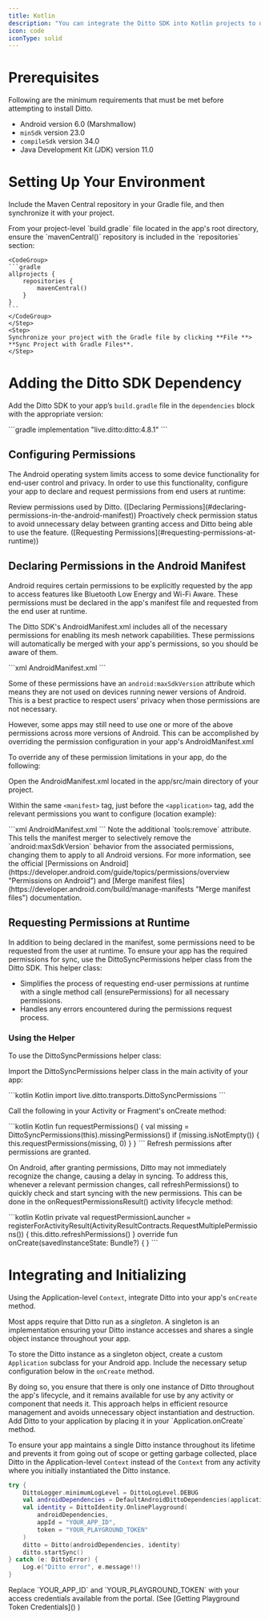 ```yaml
---
title: Kotlin
description: "You can integrate the Ditto SDK into Kotlin projects to develop native apps for the Android platform."
icon: code
iconType: solid
---
```


# Prerequisites

Following are the minimum requirements that must be met before attempting to install Ditto.

- Android version 6.0 (Marshmallow)
- `minSdk` version 23.0
- `compileSdk` version 34.0
- Java Development Kit (JDK) version 11.0

# Setting Up Your Environment

Include the Maven Central repository in your Gradle file, and then synchronize it with your project.

<Steps>
    <Step>
    From your project-level `build.gradle` file located in the app's root directory, ensure the `mavenCentral()` repository is included in the `repositories` section:

    <CodeGroup>
    ```gradle
    allprojects {
        repositories {
            mavenCentral()
        }
    }
    ```
    </CodeGroup>
    </Step>
    <Step>
    Synchronize your project with the Gradle file by clicking **File **> **Sync Project with Gradle Files**.
    </Step>
</Steps>

# Adding the Ditto SDK Dependency

Add the Ditto SDK to your app’s `build.gradle` file in the `dependencies` block with the appropriate version:

<CodeGroup>
```gradle
implementation "live.ditto:ditto:4.8.1"
```
</CodeGroup>

## Configuring Permissions

The Android operating system limits access to some device functionality for end-user control and privacy. In order to use this functionality, configure your app to declare and request permissions from end users at runtime:

<Steps>
<Step>
Review permissions used by Ditto. ([Declaring Permissions](#declaring-permissions-in-the-android-manifest))
</Step>
<Step>
Proactively check permission status to avoid unnecessary delay between granting access and Ditto being able to use the feature. ([Requesting Permissions](#requesting-permissions-at-runtime))
</Step>
</Steps>

## Declaring Permissions in the Android Manifest

Android requires certain permissions to be explicitly requested by the app to access features like Bluetooth Low Energy and Wi-Fi Aware. These permissions must be declared in the app's manifest file and requested from the end user at runtime.

The Ditto SDK's AndroidManifest.xml includes all of the necessary permissions for enabling its mesh network capabilities. These permissions will automatically be merged with your app's permissions, so you should be aware of them.

<CodeGroup>
```xml AndroidManifest.xml
<uses-permission android:name="android.permission.BLUETOOTH" android:maxSdkVersion="30" />
<uses-permission android:name="android.permission.BLUETOOTH_ADMIN" android:maxSdkVersion="30" />
<uses-permission android:name="android.permission.BLUETOOTH_ADVERTISE" tools:targetApi="s" />
<uses-permission android:name="android.permission.BLUETOOTH_CONNECT" tools:targetApi="s" />
<uses-permission android:name="android.permission.BLUETOOTH_SCAN" android:usesPermissionFlags="neverForLocation" tools:targetApi="s" />
<uses-permission android:name="android.permission.ACCESS_FINE_LOCATION" android:maxSdkVersion="32" />
<uses-permission android:name="android.permission.ACCESS_COARSE_LOCATION" android:maxSdkVersion="30" />
<uses-permission android:name="android.permission.INTERNET" />
<uses-permission android:name="android.permission.ACCESS_WIFI_STATE" />
<uses-permission android:name="android.permission.ACCESS_NETWORK_STATE" />
<uses-permission android:name="android.permission.CHANGE_NETWORK_STATE" />
<uses-permission android:name="android.permission.CHANGE_WIFI_MULTICAST_STATE" />
<uses-permission android:name="android.permission.CHANGE_WIFI_STATE" />
<uses-permission android:name="android.permission.NEARBY_WIFI_DEVICES" android:usesPermissionFlags="neverForLocation" tools:targetApi="tiramisu" />
```
</CodeGroup>

Some of these permissions have an `android:maxSdkVersion` attribute which means they are not used on devices running newer versions of Android. This is a best practice to respect users' privacy when those permissions are not necessary.

However, some apps may still need to use one or more of the above permissions across more versions of Android. This can be accomplished by overriding the permission configuration in your app's AndroidManifest.xml

To override any of these permission limitations in your app, do the following:

<Steps>
<Step>
Open the AndroidManifest.xml located in the app/src/main directory of your project.
</Step>
<Step>

Within the same `<manifest>` tag, just before the `<application>` tag, add the relevant permissions you want to configure (location example):

<CodeGroup>
```xml AndroidManifest.xml
<uses-permission android:name="android.permission.ACCESS_FINE_LOCATION" tools:remove="android:maxSdkVersion" />
<uses-permission android:name="android.permission.ACCESS_COARSE_LOCATION" tools:remove="android:maxSdkVersion" />
```
</CodeGroup>
Note the additional `tools:remove` attribute. This tells the manifest merger to selectively remove the `android:maxSdkVersion` behavior from the associated permissions, changing them to apply to all Android versions.
</Step>
</Steps>

<Info>
For more information, see the official [Permissions on Android](https://developer.android.com/guide/topics/permissions/overview "Permissions on Android") and [Merge manifest files](https://developer.android.com/build/manage-manifests "Merge manifest files") documentation.
</Info>

## Requesting Permissions at Runtime
In addition to being declared in the manifest, some permissions need to be requested from the user at runtime. To ensure your app has the required permissions for sync, use the DittoSyncPermissions helper class from the Ditto SDK. This helper class:

- Simplifies the process of requesting end-user permissions at runtime with a single method call (ensurePermissions) for all necessary permissions.
- Handles any errors encountered during the permissions request process.

### Using the Helper
To use the DittoSyncPermissions helper class:

<Steps>
<Step>

Import the DittoSyncPermissions helper class in the main activity of your app:

<CodeGroup>
```kotlin Kotlin
import live.ditto.transports.DittoSyncPermissions
```
</CodeGroup>
</Step>

<Step>

Call the following in your Activity or Fragment's onCreate method:

<CodeGroup>
```kotlin Kotlin
fun requestPermissions() {
    val missing = DittoSyncPermissions(this).missingPermissions()
    if (missing.isNotEmpty()) {
        this.requestPermissions(missing, 0)
    }
}
```
</CodeGroup>
</Step>

<Step>
Refresh permissions after permissions are granted.

On Android, after granting permissions, Ditto may not immediately recognize the change, causing a delay in syncing. To address this, whenever a relevant permission changes, call refreshPermissions() to quickly check and start syncing with the new permissions. This can be done in the onRequestPermissionsResult() activity lifecycle method:

<CodeGroup>
```kotlin Kotlin
private val requestPermissionLauncher = registerForActivityResult(ActivityResultContracts.RequestMultiplePermissions()) { this.ditto.refreshPermissions() } override fun onCreate(savedInstanceState: Bundle?) { }
```
</CodeGroup>
</Step>
</Steps>

# Integrating and Initializing

Using the Application-level `Context`, integrate Ditto into your app's `onCreate` method.

Most apps require that Ditto run as a _singleton_. A singleton is an implementation ensuring your Ditto instance accesses and shares a single object instance throughout your app.

To store the Ditto instance as a singleton object, create a custom `Application` subclass for your Android app. Include the necessary setup configuration below in the `onCreate` method.

<Info>
By doing so, you ensure that there is only one instance of Ditto throughout the app's lifecycle, and it remains available for use by any activity or component that needs it. This approach helps in efficient resource management and avoids unnecessary object instantiation and destruction.
</Info>

<Steps>
<Step>
Add Ditto to your application by placing it in your `Application.onCreate` method.

<Warning>

To ensure your app maintains a single Ditto instance throughout its lifetime and prevents it from going out of scope or getting garbage collected, place Ditto in the Application-level `Context` instead of the `Context` from any activity where you initially instantiated the Ditto instance.

</Warning>

```kotlin Kotlin
try {
    DittoLogger.minimumLogLevel = DittoLogLevel.DEBUG
    val androidDependencies = DefaultAndroidDittoDependencies(applicationContext)
    val identity = DittoIdentity.OnlinePlayground(
        androidDependencies,
        appId = "YOUR_APP_ID",
        token = "YOUR_PLAYGROUND_TOKEN"
    )
    ditto = Ditto(androidDependencies, identity)
    ditto.startSync()
} catch (e: DittoError) {
    Log.e("Ditto error", e.message!!)
}
```

</Step>

<Step>
Replace `YOUR_APP_ID` and `YOUR_PLAYGROUND_TOKEN` with your access credentials available from the portal. (See [Getting Playground Token Credentials]() )
</Step>
</Steps>
